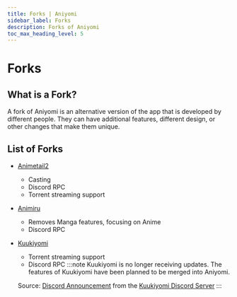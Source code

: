 ```yaml
---
title: Forks | Aniyomi
sidebar_label: Forks
description: Forks of Aniyomi
toc_max_heading_level: 5
---
```


# Forks

## What is a Fork?

A fork of Aniyomi is an alternative version of the app that is developed by different people.
They can have additional features, different design, or other changes that make them unique.

## List of Forks

- [Animetail2](https://github.com/Dark25/Animetail2)
  - Casting
  - Discord RPC
  - Torrent streaming support
- [Animiru](https://aniyomi.org/forks/Animiru/)
  - Removes Manga features, focusing on Anime
  - Discord RPC
- [Kuukiyomi](https://aniyomi.org/forks/Kuukiyomi/)

  - Torrent streaming support
  - Discord RPC
    :::note
    Kuukiyomi is no longer receiving updates. The features of Kuukiyomi have been planned to be merged into Aniyomi.

  Source: [Discord Announcement](https://discord.com/channels/1133390318323126402/1133499421015953510/1259049138952212533) from the [Kuukiyomi Discord Server](https://discord.gg/s82Vu589Ya)
  :::
